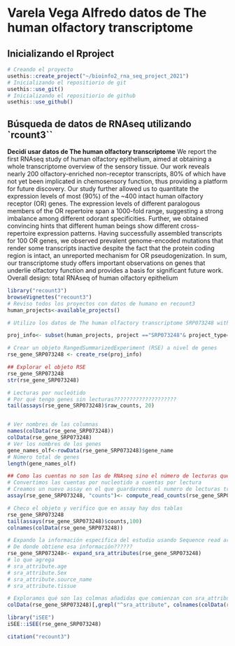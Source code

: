 # Varela Vega Alfredo datos de The human olfactory transcriptome 
## Inicializando el Rproject 

```r
# Creando el proyecto 
usethis::create_project("~/bioinfo2_rna_seq_project_2021")
# Inicializando el repositiorio de git 
usethis::use_git()
# Inicializando el repositiorio de github 
usethis::use_github()
```
## Búsqueda de datos de RNAseq utilizando `rcount3`` 

**Decidí usar datos de The human olfactory transcriptome**
We report the first RNAseq study of human olfactory epithelium, aimed at obtaining a whole transcriptome overview of the sensory tissue. Our work reveals nearly 200 olfactory-enriched non-receptor transcripts, 80% of which have not yet been implicated in chemosensory function, thus providing a platform for future discovery. Our study further allowed us to quantitate the expression levels of most (90%) of the ~400 intact human olfactory receptor (OR) genes. The expression levels of different paralogous members of the OR repertoire span a 1000-fold range, suggesting a strong imbalance among different odorant specificities. Further, we obtained convincing hints that different human beings show different cross-repertoire expression patterns. Having successfully assembled transcripts for 100 OR genes, we observed prevalent genome-encoded mutations that render some transcripts inactive despite the fact that the protein coding region is intact, an unreported mechanism for OR pseudogenization. In sum, our transcriptome study offers important observations on genes that underlie olfactory function and provides a basis for significant future work. Overall design: total RNAseq of human olfactory epithelium


```r
library("recount3")
browseVignettes("recount3")
# Reviso todos los proyectos con datos de humano en recount3
human_projects<-available_projects()

# Utilizo los datos de The human olfactory transcriptome SRP073248 with 4 samples

proj_info<- subset(human_projects, project =="SRP073248"& project_type=="data_sources")

# Crear un objeto RangedSummarizedExperiment (RSE) a nivel de genes 
rse_gene_SRP073248 <- create_rse(proj_info)

## Explorar el objeto RSE
rse_gene_SRP073248
str(rse_gene_SRP073248)

# Lecturas por nucleótido 
# Por qué tengo genes sin lecturas????????????????????
tail(assays(rse_gene_SRP073248)$raw_counts, 20)


# Ver nombres de las columnas 
names(colData(rse_gene_SRP073248))
colData(rse_gene_SRP073248)
# Ver los nombres de los genes 
gene_names_olf<-rowData(rse_gene_SRP073248)$gene_name
# Número total de genes 
length(gene_names_olf)

## Como las cuentas no son las de RNAseq sino el número de lecturas que sobrelapan cada base del genoma
# Convertimos las cuentas por nucleotido a cuentas por lectura 
# Creamos un nuevo assay en el que guardaremos el numero de lecturas transformadas
assay(rse_gene_SRP073248, "counts")<- compute_read_counts(rse_gene_SRP073248)

# Checo el objeto y verifico que en assay hay dos tablas
rse_gene_SRP073248
tail(assays(rse_gene_SRP073248)$counts,100)
colnames(colData(rse_gene_SRP073248))

# Expando la información específica del estudio usando Sequence read archive
# De donde obtiene esa información??????
rse_gene_SRP073248<- expand_sra_attributes(rse_gene_SRP073248)
# lo que agrega
# sra_attribute.age                                                 
# sra_attribute.Sex                                                 
# sra_attribute.source_name                                         
# sra_attribute.tissue 

# Exploramos qué son las colmnas añadidas que comienzan con sra_attribute
colData(rse_gene_SRP073248)[,grepl("^sra_attribute", colnames(colData(rse_gene_SRP073248)))]
```


```r
library("iSEE")
iSEE::iSEE(rse_gene_SRP073248)
```




```r
citation("recount3")
```

